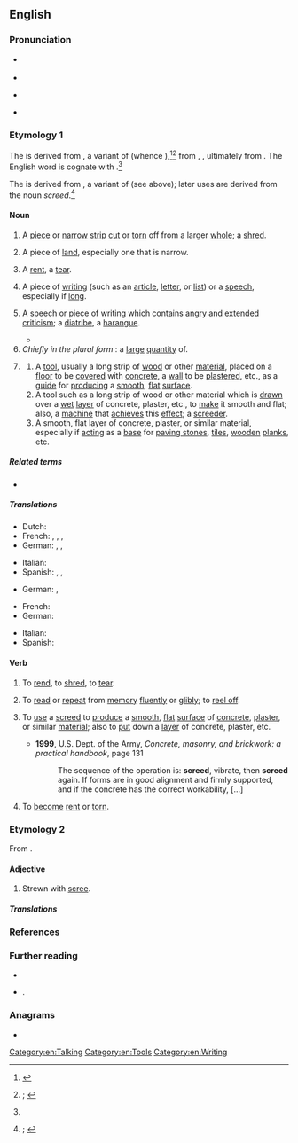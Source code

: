 ==English==
{{was wotd|2020|September|1}}

===Pronunciation===
* {{a|RP}} {{IPA|en|/skɹiːd/}}
* {{audio|en|LL-Q1860 (eng)-I learned some phrases-screed.wav|Audio (RP)}}
* {{a|GA}} {{IPA|en|/skɹid/}}
* {{rhymes|en|iːd}}

===Etymology 1===
{{PIE root|en|(s)ker|id=cut}}
The {{glossary|noun}} is derived from {{inh|en|enm|screde}}{{nb...|screade (Kent)|otherforms=1}}, a variant of {{m|enm|shrede|t=fragment, scrap; strip of cloth; strip cut off from a larger piece; band or thread woven into fabric; element, streak}} (whence {{m|en|shred}}),<ref name="MED">{{R:MED Online|entry=shrēde|pos=n|id=MED40099}}</ref><ref>{{R:OED Online|pos=''n.''{{sup|1}}|noformat=1|id=173431|date=March 2017|nodot=1}}; {{R:Lexico|pos=n}}</ref> from {{inh|en|ang|sċrēad}}, {{m|ang|sċrēade|t=a piece cut off; paring, shred}}, ultimately from {{der|en|ine-pro|*(s)ker-|t=to cut off}}. The English word is cognate with {{cog|ofs|skrēd}}.<ref name="MED"/>

The {{glossary|verb}} is derived from {{inh|en|enm|screde}}, a variant of {{m|enm|shrede}} (see above); later uses are derived from the noun ''screed''.<ref>{{R:OED Online|pos=''v.''{{sup|1}}|noformat=1|id=173432|date=March 2017|nodot=1}}; {{R:Lexico|pos=v}}</ref>

====Noun====
{{en-noun}}

# {{lb|en|chiefly|Ireland|Newfoundland|Scotland|dated}} A [[piece#Noun|piece]] or [[narrow#Adjective|narrow]] [[strip#Noun|strip]] [[cut#Verb|cut]] or [[tear#Verb|torn]] off from a larger [[whole#Noun|whole]]; a [[shred#Noun|shred]]. {{defdate|from mid 14th c.}}
# {{lb|en|chiefly|regional|_|Britain|Scotland|dated}} A piece of [[land#Noun|land]], especially one that is narrow.
# {{lb|en|chiefly|Northern England|Northern Ireland|Scotland|dated}} A [[rent#Noun|rent]], a [[tear#Noun|tear]].
#: {{synonyms|en|cut|rip}}
# A piece of [[writing#Noun|writing]] (such as an [[article]], [[letter#Noun|letter]], or [[list#Noun|list]]) or a [[speech]], especially if [[long#Adjective|long]].
# {{lb|en|by extension}} A speech or piece of writing which contains [[angry]] and [[extended#Adjective|extended]] [[criticism]]; a [[diatribe]], a [[harangue]]. {{defdate|from late 18th c.}}
#: {{synonyms|en|polemic|rant|tirade}}
#* {{quote-journal|en|author=Paul Rees|title=‘We got off the coach and the National Front was there&nbsp;… People spat at us’|url=http://www.theguardian.com/football/2014/jul/25/west-brom-three-degrees-book-extract|newspaper={{w|The Guardian}}|date=25 July 2014|passage=One of the more regular correspondents to the club was an Everton fan, who'd send in an abusive '''screed''' each time Albion were due to play on Merseyside. He directed this at Atkinson, urging him not to select his "monkeys" for the game.}}
# ''Chiefly in the plural form'' '''{{l|en|screeds}}''': a [[large]] [[quantity]] of.
# {{lb|en|construction|masonry}} {{non-gloss definition|Senses relating to [[building#Noun|building]] construction and masonry.}}
## A [[tool#Noun|tool]], usually a long strip of [[wood]] or other [[material#Noun|material]], placed on a [[floor#Noun|floor]] to be [[cover#Verb|covered]] with [[concrete#Noun|concrete]], a [[wall#Noun|wall]] to be [[plaster#Verb|plastered]], etc., as a [[guide#Noun|guide]] for [[produce#Verb|producing]] a [[smooth#Adjective|smooth]], [[flat#Adjective|flat]] [[surface#Noun|surface]].
## A tool such as a long strip of wood or other material which is [[draw#Verb|drawn]] over a [[wet#Adjective|wet]] [[layer#Noun|layer]] of concrete, plaster, etc., to [[make#Verb|make]] it smooth and flat; also, a [[machine#Noun|machine]] that [[achieve]]s this [[effect#Noun|effect]]; a [[screeder]].
## A smooth, flat layer of concrete, plaster, or similar material, especially if [[act#Verb|acting]] as a [[base#Noun|base]] for [[paving stone]]s, [[tile#Noun|tiles]], [[wooden]] [[plank#Noun|planks]], etc.
##: {{synonym|en|flat}}

=====Related terms=====
* {{l|en|shred}}

=====Translations=====
{{trans-top|piece of writing or speech, especially if long}}
{{trans-mid}}
{{trans-bottom}}

{{trans-top-also|speech or piece of writing which contains angry and extended criticism|diatribe|harangue}}
* Dutch: {{t|nl|llitanie|f}}
* French: {{t+|fr|diatribe|f}}, {{t+|fr|harangue|f}}, {{t+|fr|litanie|f}}, {{t+|fr|tirade|f}}
* German: {{t+|de|Pamphlet|n}}, {{t+|de|Schmähschrift|f}}, {{t+|de|Tirade|f}}
{{trans-mid}}
* Italian: {{t+|it|panegirico|m}}
* Spanish: {{t|es|catilinaria|f}}, {{t+|es|diatriba|f}}, {{t|es|filípica|f}}
{{trans-bottom}}

{{trans-top|tool used as a guide for producing a smooth, flat surface}}
{{trans-mid}}
{{trans-bottom}}

{{trans-top|tool drawn over a wet layer to make it smooth and flat; machine that achieves this effect}}
* German: {{t|de|Abziehlatte|f}}, {{t+|de|Kartätsche|f}}
{{trans-mid}}
{{trans-bottom}}

{{trans-top|smooth, flat layer of concrete, plaster, or similar material}}
* French: {{t+|fr|chape|f}}
* German: {{t+|de|Estrich|m}}
{{trans-mid}}
* Italian: {{t+|it|massetto|m}}
* Spanish: {{t+|es|losa|f}}
{{trans-bottom}}

====Verb====
{{en-verb}}

# {{lb|en|transitive|chiefly|Northern England|Northern Ireland|Scotland|dated}} To [[rend]], to [[shred#Verb|shred]], to [[tear#Verb|tear]].
#: {{synonyms|en|cut|rip}}
# {{lb|en|transitive|Scotland|also|figurative|dated}} To [[read#Verb|read]] or [[repeat#Verb|repeat]] from [[memory]] [[fluently]] or [[glibly]]; to [[reel off]].
# {{lb|en|transitive|construction|masonry}} To [[use#Verb|use]] a [[screed#Noun|screed]] to [[produce#Verb|produce]] a [[smooth#Adjective|smooth]], [[flat#Adjective|flat]] [[surface#Noun|surface]] of [[concrete#Noun|concrete]], [[plaster#Noun|plaster]], or similar [[material#Noun|material]]; also {{lb|en|generally}} to [[put#Verb|put]] down a [[layer#Noun|layer]] of concrete, plaster, etc.
#* '''1999''', U.S. Dept. of the Army, ''Concrete, masonry, and brickwork: a practical handbook'', page 131
#*: The sequence of the operation is: '''screed''', vibrate, then '''screed''' again. If forms are in good alignment and firmly supported, and if the concrete has the correct workability, [...]
# {{lb|en|intransitive|Scotland}} To [[become]] [[rent#Adjective|rent]] or [[torn#Adjective|torn]].

===Etymology 2===
From {{suffix|en|scree|t1=loose stony debris|ed}}.

====Adjective====
{{en-adj|-}}

# Strewn with [[scree]].
#: {{ux|en|We clambered up a '''screed''' slope.}}

=====Translations=====
{{trans-top|strewn with scree}}
{{trans-mid}}
{{trans-bottom}}

===References===
<references />

===Further reading===
* {{pedia}}
* {{cite-web|author=“Melanie & Mike”|title=Spotlight on&nbsp;… Screed|url=http://www.takeourword.com/Issue001.html|archiveurl=https://web.archive.org/web/20170703012014/http://www.takeourword.com/Issue001.html|archivedate=3 July 2017|work=Take Our Word for I|date=20 July 1998t|issue=1}}.

===Anagrams===
* {{anagrams|en|a=cdeers|Creeds|ceders|creeds}}

[[Category:en:Talking]]
[[Category:en:Tools]]
[[Category:en:Writing]]